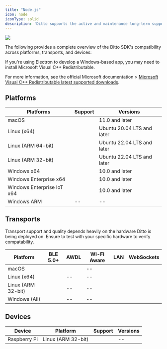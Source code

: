```yaml
---
title: "Node.js"
icon: node
iconType: solid
description: 'Ditto supports the active and maintenance long-term support (LTS) version 18 (or later) of [Node.js.](https://nodejs.org/en/ "Node.js.")'
---
```


<Frame>
  <img src="/images/v4.7/release-3.webp"/>
</Frame>

The following provides a complete overview of the Ditto SDK's compatibility across platforms, transports, and devices:

<Info>
If you're using Electron to develop a Windows-based app, you may need to install Microsoft Visual C++ Redistributable.

For more information, see the official Microsoft documentation > [Microsoft Visual C++ Redistributable latest supported downloads](https://learn.microsoft.com/en-US/cpp/windows/latest-supported-vc-redist?view=msvc-170 "Microsoft Visual C++ Redistributable latest supported downloads").
</Info>

## Platforms
| **Platforms** | **Support** | **Versions** |
| --- | --- | --- |
| macOS | <Icon icon="check" iconType="solid" /> | 11.0 and later |
| Linux (x64) | <Icon icon="check" iconType="solid" /> | Ubuntu 20.04 LTS and later |
| Linux (ARM 64-bit) | <Icon icon="check" iconType="solid" /> | Ubuntu 22.04 LTS and later |
| Linux (ARM 32-bit) | <Icon icon="check" iconType="solid" /> | Ubuntu 22.04 LTS and later |
| Windows x64 | <Icon icon="check" iconType="solid" /> | 10.0 and later |
| Windows Enterprise x64 | <Icon icon="check" iconType="solid" /> | 10.0 and later |
| Windows Enterprise IoT x64 | <Icon icon="check" iconType="solid" /> | 10.0 and later |
| Windows ARM | \-- | \-- |

## Transports

<Warning>
Transport support and quality depends heavily on the hardware Ditto is being deployed on. Ensure to test with your specific hardware to verify compatability.
</Warning>

| **Platform** | **BLE 5.0+** | **AWDL** | **Wi-Fi Aware** | **LAN** | **WebSockets** |
| --- | --- | --- | --- | --- | --- |
| macOS | <Icon icon="check" iconType="solid" /> | <Icon icon="check" iconType="solid" /> | \-- | <Icon icon="check" iconType="solid" /> | <Icon icon="check" iconType="solid" /> |
| Linux (x64) | <Icon icon="check" iconType="solid" /> | \-- | \-- | <Icon icon="check" iconType="solid" /> | <Icon icon="check" iconType="solid" /> |
| Linux (ARM 32-bit) | <Icon icon="check" iconType="solid" /> | \-- | \-- | <Icon icon="check" iconType="solid" /> | <Icon icon="check" iconType="solid" /> |
| Windows (All) | <Icon icon="check" iconType="solid" /> | \-- | \-- | <Icon icon="check" iconType="solid" /> | <Icon icon="check" iconType="solid" /> |

## Devices
| **Device** | **Platform** | **Support** | **Versions** |
| --- | --- | --- | --- |
| Raspberry Pi | Linux (ARM 32-bit) | <Icon icon="check" iconType="solid" /> | \-- |
